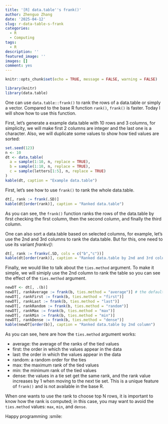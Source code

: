 ```yaml
---
title: '[R] data.table''s frank()'
author: Zhenguo Zhang
date: '2025-04-12'
slug: r-data-table-s-frank
categories:
  - R
  - Computing
tags:
  - R
description: ''
featured_image: ''
images: []
comment: yes
---
```


```r
knitr::opts_chunk$set(echo = TRUE, message = FALSE, warning = FALSE)
```

```r
library(knitr)
library(data.table)
```

One can use `data.table::frank()` to rank the rows of a data.table or simply
a vector. Compared to the base R function `rank()`, `frank()` is faster. Today
I will show how to use this function.

First, let's generate a example data.table with 10 rows and 3 columns,
for simplicity, we will make first 2 columns are integer and the last one is
a character. Also, we will duplicate some values to show how tied values are
sorted:

```r
set.seed(123)
n <- 10
dt <- data.table(
  a = sample(1:10, n, replace = TRUE),
  b = sample(1:10, n, replace = TRUE),
  c = sample(letters[1:5], n, replace = TRUE)
)
kable(dt, caption = "Example data.table")
```

First, let's see how to use `frank()` to rank the whole data.table.

```r
dt[, rank := frank(.SD)]
kable(dt[order(rank)], caption = "Ranked data.table")
```

As you can see, the `frank()` function ranks the rows of the data.table
by first checking the first column, then the second column, and finally the third column.

One can also sort a data.table based on selected columns, for example,
let's use the 2nd and 3rd columns to rank the data.table. But for this,
one need to use its variant *frankv()*:

```r
dt[, rank := frankv(.SD, cols = c("b","c"))]
kable(dt[order(rank)], caption = "Ranked data.table by 2nd and 3rd columns")
```

Finally, we would like to talk about the `ties.method` argument. To make it simple,
we will simiply use the 2nd column to rank the table so you can see the effect of
the `ties.method` argument.

```r
newDT <- dt[, .(b)]
newDT[, rankAverage := frank(b, ties.method = "average")] # the default
newDT[, rankFirst := frank(b, ties.method = "first")]
newDT[, rankLast := frank(b, ties.method = "last")]
newDT[, rankRandom := frank(b, ties.method = "random")]
newDT[, rankMax := frank(b, ties.method = "max")]
newDT[, rankMin := frank(b, ties.method = "min")]
newDT[, rankDense := frank(b, ties.method = "dense")]
kable(newDT[order(b)], caption = "Ranked data.table by 2nd column")
```

As you can see, here are how the `ties.method` argument works:

- average: the average of the ranks of the tied values
- first: the order in which the values appear in the data
- last: the order in which the values appear in the data
- random: a random order for the ties
- max: the maximum rank of the tied values
- min: the minimum rank of the tied values
- dense: the values in a tie set get the same rank, and the rank
  value increases by 1 when moving to the next tie set. This is
  a unique feature of `frank()` and is not available in the base R.
  
When one wants to use the rank to choose top N rows, it is important
to know how the rank is computed; in this case, you may want to
avoid the `ties.method` values: `max`, `min`, and `dense`.

Happy programming :smile:

